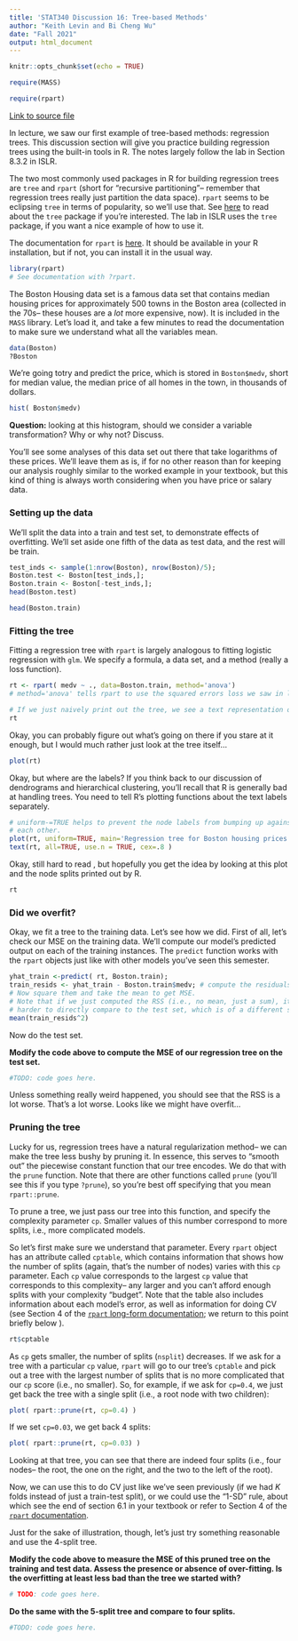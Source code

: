 ```yaml
---
title: 'STAT340 Discussion 16: Tree-based Methods'
author: "Keith Levin and Bi Cheng Wu"
date: "Fall 2021"
output: html_document
---
```


```r
knitr::opts_chunk$set(echo = TRUE)

require(MASS)

require(rpart)
```

[Link to source file](https://kdlevin-uwstat.github.io/STAT340-Fall2021/discussion/ds16/ds16.Rmd)

In lecture, we saw our first example of tree-based methods: regression trees.
This discussion section will give you practice building regression trees using the built-in tools in R.
The notes largely follow the lab in Section 8.3.2 in ISLR.

The two most commonly used packages in R for building regression trees are `tree` and `rpart` (short for "recursive partitioning"-- remember that regression trees really just partition the data space).
`rpart` seems to be eclipsing `tree` in terms of popularity, so we'll use that.
See [here](https://www.rdocumentation.org/packages/tree/versions/1.0-41/topics/tree) to read about the `tree` package if you're interested.
The lab in ISLR uses the `tree` package, if you want a nice example of how to use it.

The documentation for `rpart` is [here](https://www.rdocumentation.org/packages/rpart/versions/4.1-15/topics/rpart).
It should be available in your R installation, but if not, you can install it in the usual way.

```r
library(rpart)
# See documentation with ?rpart.
```

The Boston Housing data set is a famous data set that contains median housing prices for approximately 500 towns in the Boston area (collected in the 70s-- these houses are a *lot* more expensive, now).
It is included in the `MASS` library.
Let's load it, and take a few minutes to read the documentation to make sure we understand what all the variables mean.
```r
data(Boston)
?Boston
```


We're going totry and predict the price, which is stored in `Boston$medv`, short for median value, the median price of all homes in the town, in thousands of dollars.

```r
hist( Boston$medv)
```

__Question:__ looking at this histogram, should we consider a variable transformation? Why or why not? Discuss.

You'll see some analyses of this data set out there that take logarithms of these prices.
We'll leave them as is, if for no other reason than for keeping our analysis roughly similar to the worked example in your textbook, but this kind of thing is always worth considering when you have price or salary data.

### Setting up the data

We'll split the data into a train and test set, to demonstrate effects of overfitting.
We'll set aside one fifth of the data as test data, and the rest will be train.
```r
test_inds <- sample(1:nrow(Boston), nrow(Boston)/5);
Boston.test <- Boston[test_inds,];
Boston.train <- Boston[-test_inds,];
head(Boston.test)
```

```r
head(Boston.train)
```

### Fitting the tree

Fitting a regression tree with `rpart` is largely analogous to fitting logistic regression with `glm`.
We specify a formula, a data set, and a method (really a loss function).

```r
rt <- rpart( medv ~ ., data=Boston.train, method='anova')
# method='anova' tells rpart to use the squared errors loss we saw in lecture.

# If we just naively print out the tree, we see a text representation of its node splits.
rt
```
Okay, you can probably figure out what's going on there if you stare at it enough, but I would much rather just look at the tree itself...

```r
plot(rt)
```

Okay, but where are the labels?
If you think back to our discussion of dendrograms and hierarchical clustering, you'll recall that R is generally bad at handling trees.
You need to tell R's plotting functions about the text labels separately.

```r
# uniform-=TRUE helps to prevent the node labels from bumping up against the
# each other.
plot(rt, uniform=TRUE, main='Regression tree for Boston housing prices')
text(rt, all=TRUE, use.n = TRUE, cex=.8 )

```

Okay, still hard to read , but hopefully you get the idea by looking at this plot and the node splits printed out by R.
```r
rt
```

### Did we overfit?

Okay, we fit a tree to the training data.
Let's see how we did.
First of all, let's check our MSE on the training data.
We'll compute our model's predicted output on each of the training instances.
The `predict` function works with the `rpart` objects just like with other models you've seen this semester.

```r
yhat_train <-predict( rt, Boston.train);
train_resids <- yhat_train - Boston.train$medv; # compute the residuals
# Now square them and take the mean to get MSE.
# Note that if we just computed the RSS (i.e., no mean, just a sum), it would be
# harder to directly compare to the test set, which is of a different size.
mean(train_resids^2)
```
Now do the test set.

__Modify the code above to compute the MSE of our regression tree on the test set.__

```r

#TODO: code goes here.

```

Unless something really weird happened, you should see that the RSS is a lot worse. That's a lot worse. Looks like we might have overfit...

### Pruning the tree

Lucky for us, regression trees have a natural regularization method-- we can make the tree less bushy by pruning it.
In essence, this serves to "smooth out" the piecewise constant function that our tree encodes.
We do that with the `prune` function.
Note that there are other functions called `prune` (you'll see this if you type `?prune`), so you're best off specifying that you mean `rpart::prune`.

To prune a tree, we just pass our tree into this function, and specify the complexity parameter `cp`.
Smaller values of this number correspond to more splits, i.e., more complicated models.

So let's first make sure we understand that parameter.
Every `rpart` object has an attribute called `cptable`, which contains information that shows how the number of splits (again, that's the number of nodes) varies with this `cp` parameter.
Each `cp` value corresponds to the largest `cp` value that corresponds to this complexity-- any larger and you can't afford enough splits with your complexity "budget".
Note that the table also includes information about each model's error, as well as information for doing CV (see Section 4 of the [`rpart` long-form documentation](https://cran.r-project.org/web/packages/rpart/vignettes/longintro.pdf); we return to this point briefly below ).
```r
rt$cptable
```
As `cp` gets smaller, the number of splits (`nsplit`) decreases.
If we ask for a tree with a particular `cp` value, `rpart` will go to our tree's  `cptable` and pick out a tree with the largest number of splits that is no more complicated that our `cp` score (i.e., no smaller).
So, for example, if we ask for `cp=0.4`, we just get back the tree with a single split (i.e., a root node with two children):

```r
plot( rpart::prune(rt, cp=0.4) )
```

If we set `cp=0.03`, we get back 4 splits:

```r
plot( rpart::prune(rt, cp=0.03) )
```

Looking at that tree, you can see that there are indeed four splits (i.e., four nodes-- the root, the one on the right, and the two to the left of the root).

Now, we can use this to do CV just like we've seen previously (if we had $K$ folds instead of just a train-test split), or we could use the "1-SD" rule, about which see the end of section 6.1 in your textbook or refer to Section 4 of the [`rpart` documentation](https://cran.r-project.org/web/packages/rpart/vignettes/longintro.pdf).

Just for the sake of illustration, though, let's just try something reasonable and use the 4-split tree.

__Modify the code above to measure the MSE of this pruned tree on the training and test data. Assess the presence or absence of over-fitting. Is the overfitting at least less bad than the tree we started with?__

```r
# TODO: code goes here.
```

__Do the same with the 5-split tree and compare to four splits.__

```r

#TODO: code goes here.

```





